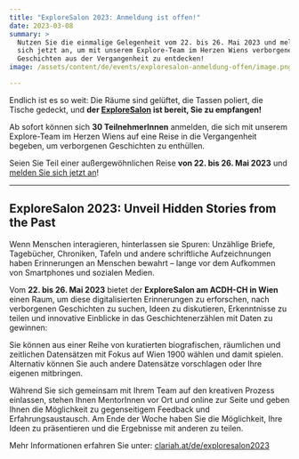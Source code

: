 ```yaml
---
title: "ExploreSalon 2023: Anmeldung ist offen!"
date: 2023-03-08
summary: >
  Nutzen Sie die einmalige Gelegenheit vom 22. bis 26. Mai 2023 und melden Sie
  sich jetzt an, um mit unserem Explore-Team im Herzen Wiens verborgenen
  Geschichten aus der Vergangenheit zu entdecken!
image: /assets/content/de/events/exploresalon-anmeldung-offen/image.png

---
```


Endlich ist es so weit: Die Räume sind gelüftet, die Tassen poliert, die Tische gedeckt, und **der [ExploreSalon](/de/exploresalon2023/) ist bereit, Sie zu empfangen!**

Ab sofort können sich **30 TeilnehmerInnen** anmelden, die sich mit unserem Explore-Team im Herzen Wiens auf eine Reise in die Vergangenheit begeben, um verborgenen Geschichten zu enthüllen.

Seien Sie Teil einer außergewöhnlichen Reise **von 22. bis 26. Mai 2023** und [melden Sie sich jetzt an](https://pretix.eu/ExploreSalon2023/Anmeldung/)!

***

## ExploreSalon 2023: Unveil Hidden Stories from the Past

Wenn Menschen interagieren, hinterlassen sie Spuren: Unzählige Briefe, Tagebücher, Chroniken, Tafeln und andere schriftliche Aufzeichnungen haben Erinnerungen an Menschen bewahrt – lange vor dem Aufkommen von Smartphones und sozialen Medien.

Vom **22. bis 26. Mai 2023** bietet der **ExploreSalon am ACDH-CH in Wien** einen Raum, um diese digitalisierten Erinnerungen zu erforschen, nach verborgenen Geschichten zu suchen, Ideen zu diskutieren, Erkenntnisse zu teilen und innovative Einblicke in das Geschichtenerzählen mit Daten zu gewinnen:

Sie können aus einer Reihe von kuratierten biografischen, räumlichen und zeitlichen Datensätzen mit Fokus auf Wien 1900 wählen und damit spielen. Alternativ können Sie auch andere Datensätze vorschlagen oder Ihre eigenen mitbringen.

Während Sie sich gemeinsam mit Ihrem Team auf den kreativen Prozess einlassen, stehen Ihnen MentorInnen vor Ort und online zur Seite und geben Ihnen die Möglichkeit zu gegenseitigem Feedback und Erfahrungsaustausch. Am Ende der Woche haben Sie die Möglichkeit, Ihre Ideen zu präsentieren und die Ergebnisse mit anderen zu teilen.

Mehr Informationen erfahren Sie unter: [clariah.at/de/exploresalon2023](/de/exploresalon2023/)
